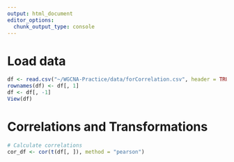 ```yaml
---
output: html_document
editor_options: 
  chunk_output_type: console
---
```


# Load data

```r

df <- read.csv("~/WGCNA-Practice/data/forCorrelation.csv", header = TRUE)
rownames(df) <- df[, 1]
df <- df[, -1]
View(df)
```

# Correlations and Transformations

```r
# Calculate correlations
cor_df <- cor(t(df[, ]), method = "pearson")


```
















